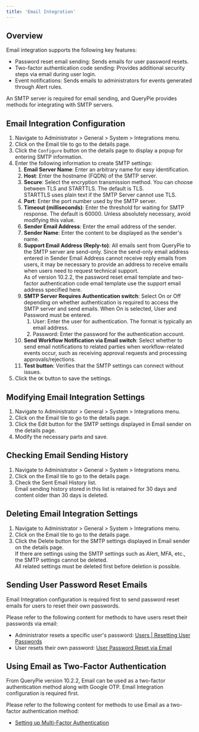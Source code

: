 ```yaml
---
title: 'Email Integration'
---
```



## Overview

Email integration supports the following key features:

* Password reset email sending: Sends emails for user password resets.
* Two-factor authentication code sending: Provides additional security steps via email during user login.
* Event notifications: Sends emails to administrators for events generated through Alert rules.

An SMTP server is required for email sending, and QueryPie provides methods for integrating with SMTP servers.

## Email Integration Configuration

1. Navigate to Administrator > General > System > Integrations menu.
2. Click on the Email tile to go to the details page.
3. Click the `Configure` button on the details page to display a popup for entering SMTP information.
4. Enter the following information to create SMTP settings:
    1. **Email Server Name**: Enter an arbitrary name for easy identification.
    2. **Host**: Enter the hostname (FQDN) of the SMTP server.
    3. **Secure**: Select the encryption transmission method. You can choose between TLS and STARTTLS. The default is TLS.<br/>STARTTLS uses plain text if the SMTP Server cannot use TLS.
    4. **Port**: Enter the port number used by the SMTP server.
    5. **Timeout (milliseconds)**: Enter the threshold for waiting for SMTP response. The default is 60000. Unless absolutely necessary, avoid modifying this value.
    6. **Sender Email Address**: Enter the email address of the sender.
    7. **Sender Name**: Enter the content to be displayed as the sender's name.
    8. **Support Email Address (Reply-to)**: All emails sent from QueryPie to the SMTP server are send-only. Since the send-only email address entered in Sender Email Address cannot receive reply emails from users, it may be necessary to provide an address to receive emails when users need to request technical support.<br/>As of version 10.2.2, the password reset email template and two-factor authentication code email template use the support email address specified here.
    9. **SMTP Server Requires Authentication switch**: Select On or Off depending on whether authentication is required to access the SMTP server and send emails. When On is selected, User and Password must be entered.
        1. User: Enter the user for authentication. The format is typically an email address.
        2. Password: Enter the password for the authentication account.
    10. **Send Workflow Notification via Email switch**: Select whether to send email notifications to related parties when workflow-related events occur, such as receiving approval requests and processing approvals/rejections.
    11. **Test button**: Verifies that the SMTP settings can connect without issues.
5. Click the `OK` button to save the settings.

## Modifying Email Integration Settings

1. Navigate to Administrator > General > System > Integrations menu.
2. Click on the Email tile to go to the details page.
3. Click the Edit button for the SMTP settings displayed in Email sender on the details page.
4. Modify the necessary parts and save.

## Checking Email Sending History

1. Navigate to Administrator > General > System > Integrations menu.
2. Click on the Email tile to go to the details page.
3. Check the Sent Email History list.<br/>Email sending history stored in this list is retained for 30 days and content older than 30 days is deleted.

## Deleting Email Integration Settings

1. Navigate to Administrator > General > System > Integrations menu.
2. Click on the Email tile to go to the details page.
3. Click the Delete button for the SMTP settings displayed in Email sender on the details page.<br/>If there are settings using the SMTP settings such as Alert, MFA, etc., the SMTP settings cannot be deleted.<br/>All related settings must be deleted first before deletion is possible.

## Sending User Password Reset Emails

<Callout type="info">
Email Integration configuration is required first to send password reset emails for users to reset their own passwords.
</Callout>

Please refer to the following content for methods to have users reset their passwords via email:

* Administrator resets a specific user's password: [Users | Resetting User Passwords](../../user-management/users#resetting-user-passwords)
* User resets their own password: [User Password Reset via Email](../../../../user-manual/my-dashboard/user-password-reset-via-email)

## Using Email as Two-Factor Authentication

<Callout type="info">
From QueryPie version 10.2.2, Email can be used as a two-factor authentication method along with Google OTP. Email Integration configuration is required first.
</Callout>

Please refer to the following content for methods to use Email as a two-factor authentication method:

* [Setting up Multi-Factor Authentication](../../user-management/authentication/setting-up-multi-factor-authentication)
